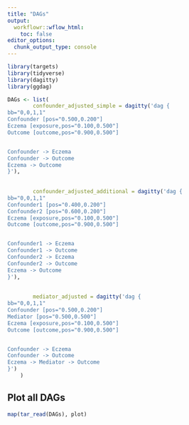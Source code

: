 ```yaml
---
title: "DAGs"
output:
  workflowr::wflow_html:
    toc: false
editor_options:
  chunk_output_type: console
---
```


```r
library(targets)
library(tidyverse)
library(dagitty)
library(ggdag)
```

```r
DAGs <- list(
        confounder_adjusted_simple = dagitty('dag {
bb="0,0,1,1"
Confounder [pos="0.500,0.200"]
Eczema [exposure,pos="0.100,0.500"]
Outcome [outcome,pos="0.900,0.500"]


Confounder -> Eczema
Confounder -> Outcome
Eczema -> Outcome
}'),
        
        
        confounder_adjusted_additional = dagitty('dag {
bb="0,0,1,1"
Confounder1 [pos="0.400,0.200"]
Confounder2 [pos="0.600,0.200"]
Eczema [exposure,pos="0.100,0.500"]
Outcome [outcome,pos="0.900,0.500"]


Confounder1 -> Eczema
Confounder1 -> Outcome
Confounder2 -> Eczema
Confounder2 -> Outcome
Eczema -> Outcome
}'),
        
        
        mediator_adjusted = dagitty('dag {
bb="0,0,1,1"
Confounder [pos="0.500,0.200"]
Mediator [pos="0.500,0.500"]
Eczema [exposure,pos="0.100,0.500"]
Outcome [outcome,pos="0.900,0.500"]


Confounder -> Eczema
Confounder -> Outcome
Eczema -> Mediator -> Outcome
}')
    )   
```


## Plot all DAGs

```r
map(tar_read(DAGs), plot)
```

